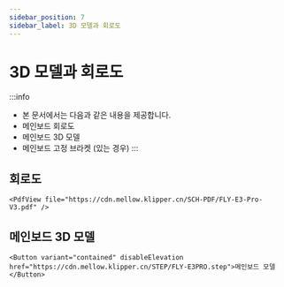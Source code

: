 ```yaml
---
sidebar_position: 7
sidebar_label: 3D 모델과 회로도
---
```




# 3D 모델과 회로도


:::info
* 본 문서에서는 다음과 같은 내용을 제공합니다.
* 메인보드 회로도
* 메인보드 3D 모델
* 메인보드 고정 브라켓 (있는 경우)
:::

## 회로도

    <PdfView file="https://cdn.mellow.klipper.cn/SCH-PDF/FLY-E3-Pro-V3.pdf" />


## 메인보드 3D 모델

    <Button variant="contained" disableElevation href="https://cdn.mellow.klipper.cn/STEP/FLY-E3PRO.step">메인보드 모델</Button>

